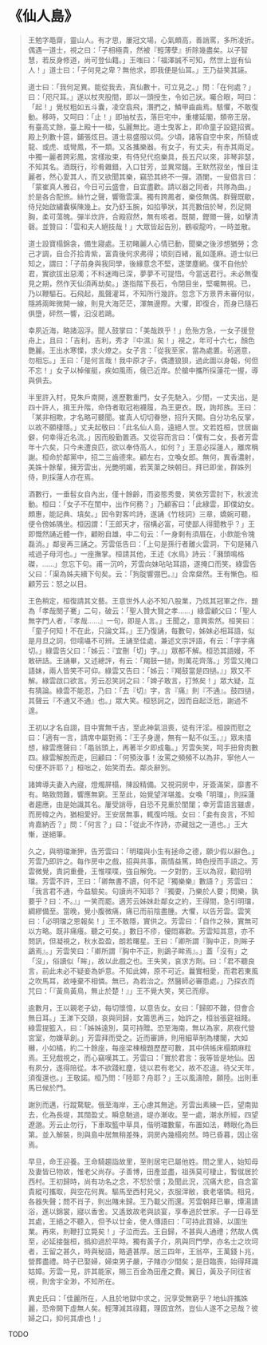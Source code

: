 # 《仙人島》

> 王勉字黽齋，靈山人。有才思，屢冠文場，心氣頗高，善誚罵，多所凌折。偶遇一道士，視之曰：「子相極貴，然被『輕薄孽』折除幾盡矣。以子智慧，若反身修道，尚可登仙籍。」王嗤曰：「福澤誠不可知，然世上豈有仙人！」道士曰：「子何見之卑？無他求，即我便是仙耳。」王乃益笑其誣。
>
> 道士曰：「我何足異。能從我去，真仙數十，可立見之。」問：「在何處？」曰：「咫尺耳。」遂以杖夾股間，即以一頭授生，令如己狀。囑合眼，呵曰：「起！」覺杖粗如五斗囊，凌空翕飛，潛捫之，鱗甲齒齒焉。駭懼，不敢復動。移時，又呵曰：「止！」即抽杖去，落巨宅中，重樓延閣，類帝王居。有臺高丈餘，臺上殿十一楹，弘麗無比。道士曳客上，即命童子設筵招賓。殿上列數十筵，鋪張炫目。道士易盛服以伺。少頃，諸客自空中來，所騎或龍、或虎、或彎鳳，不一類。又各攜樂器。有女子，有丈夫，有赤其兩足。中獨一麗者跨彩鳳，宮樣妝束，有侍兒代抱樂具，長五尺以來，非琴非瑟，不知其名。酒既行，珍肴雜錯，入口甘芳，並異常饈。王默然寂坐，惟目注麗者，然心愛其人，而又欲聞其樂，竊恐其終不一彈。酒闌，一叟倡言曰：「蒙崔真人雅召，今日可云盛會，自宜盡歡。請以器之同者，共隊為曲。」於是各合配旅。絲竹之聲，響徹雲漢。獨有跨鳳者，樂伎無偶。群聲既歇，侍兒始啟繡囊橫陳幾上。女乃舒玉腕，如掐箏狀，其亮數倍於琴，烈足開胸，柔可蕩魄。彈半炊許，合殿寂然，無有咳者。既闋，鏗爾一聲，如擊清磬。並贊曰：「雲和夫人絕技哉！」大眾皆起告別，鶴唳龍吟，一時並散。
>
> 道士設寶榻錦衾，備生寢處。王初睹麗人心情已動，聞樂之後涉想猶勞；念己才調，自合芥拾青紫，富貴後何求弗得；頃刻百緒，亂如蓬麻。道士似已知之，謂曰：「子前身與我同學，後緣意念不堅，遂墜塵網。僕不自他於君，實欲拔出惡濁；不料迷晦已深，夢夢不可提悟。今當送君行。未必無復見之期，然作天仙須再劫矣。」遂指階下長石，令閉目坐，堅囑無視。已，乃以鞭驅石。石飛起，風聲灌耳，不知所行幾許。忽念下方景界未審何似，隱將兩眸微開一線，則見大海茫茫，渾無邊際。大懼，即復合，而身已隨石俱墮，砰然一響，汩沒若鷗。
>
> 幸夙近海，略諸泅浮。聞人鼓掌曰：「美哉跌乎！」危殆方急，一女子援登舟上，且曰：「吉利，吉利，秀才『中濕』矣！」視之，年可十六七，顏色艷麗。王出水寒慄，求火燎之。女子言：「從我至家，當為處置。茍適意，勿相忘。」王曰：「是何言哉！我中原才子，偶遭狼狽，過此圖以身報，何但不忘！」女子以棹催艇，疾如風雨，俄已近岸。於艙中攜所採蓮花一握，導與俱去。
>
> 半里許入村，見朱戶南開，進歷數重門，女子先馳入。少間，一丈夫出，是四十許人，揖王升階，命侍者取冠袍襪履，為王更衣。既，詢邦族。王曰：「某非相欺，才名略可聽聞。崔真人切切眷戀，招升天闕。自分功名反掌，以故不願棲隱。」丈夫起敬曰：「此名仙人島，遠絕人世。文若姓桓，世居幽僻，何幸得近名流。」因而殷勤置酒。又從容而言曰：「僕有二女，長者芳雲年十六矣，只今未遭良匹，欲以奉侍高人，如何？」王意必採蓮人，離席稱謝。桓命於鄰黨中，招二三齒德來。顧左右，立喚女郎。無何，異香濃射，美姝十餘輩，擁芳雲出，光艷明媚，若芙蕖之映朝日。拜已即坐，群姝列侍，則採蓮人亦在焉。
>
> 酒數行，一垂髫女自內出，僅十餘齡，而姿態秀曼，笑依芳雲肘下，秋波流動。桓曰：「女子不在閨中，出作何務？」乃顧客曰：「此綠雲，即僕幼女。頗惠，能記典、墳矣。」因令對客吟詩，遂誦《竹枝詞》三章，嬌婉可聽，便令傍姊隅坐。桓因謂：「王郎天才，宿構必富，可使鄙人得聞教乎？」王即慨然誦近體一作，顧盼自雄，中二句云：「一身剩有須眉在，小飲能令塊磊消。」鄰叟再三誦之。芳雲低告曰：「上句是孫行者離火雲洞，下句是豬八戒過子母河也。」一座撫掌。桓請其他，王述《水鳥》詩云：「瀦頭鳴格磔，……」忽忘下句。甫一沉吟，芳雲向妹呫呫耳語，遂掩口而笑。綠雲告父曰：「渠為姊夫續下句矣。云：「狗腚響弸巴。』」合席粲然。王有慚色。桓顧芳云：怒之以目。
>
> 王色稍定，桓復請其文藝。王意世外人必不知八股業，乃炫其冠軍之作，題為「孝哉閔子騫」二句，破云：「聖人贊大賢之孝……」綠雲顧父曰：「聖人無字門人者，『孝哉……』一句，即是人言。」王聞之，意興索然。桓笑曰：「童子何知！不在此，只論文耳。」王乃復誦，每數句，姊妹必相耳語，似是月旦之詞，但嚅囁不可辨。王誦至佳處，兼述文宗評語，有云：「字字痛切。」綠雲告父曰：「姊云：『宜刪「切」字。』」眾都不解。桓恐其語嫚，不敢研詰。王誦畢，又述總評，有云：「羯鼓一撾，則萬花齊落。」芳雲又掩口語妹，兩人皆笑不可仰。綠雲又告曰：「姊云：『羯鼓當是四撾。』」眾又不解。綠雲啟口欲言。芳云忍笑訶之曰：「婢子敢言，打煞矣！」眾大疑，互有猜論。綠雲不能忍，乃曰：「去『切』字，言『痛』則『不通』。鼓四撾，其聲云『不通又不通』也。」眾大笑。桓怒訶之，因而自起泛卮，謝過不遑。
>
> 王初以才名自詡，目中實無千古，至此神氣沮喪，徒有汗淫。桓諛而慰之曰：「適有一言，請席中屬對焉：『王子身邊，無有一點不似玉。』」眾未措想，綠雲應聲曰：「黽翁頭上，再著半夕即成龜。」芳雲失笑，呵手扭脅肉數四。綠雲解脫而走，回顧曰：「何預汝事！汝罵之頻頻不以為非，寧他人一句便不許耶？」桓咄之，始笑而去。鄰炎辭別。
>
> 諸婢導夫妻入內寢，燈燭屏榻，陳設精備。又視洞房中，牙簽滿架，靡書不有。略致問難，響應無窮。王至此，始覺望洋堪羞。女喚「明璫」，則採蓮者趨應，由是始識其名。屢受誚辱，自恐不見重於閨闥；幸芳雲語言雖虐，而房幃之內，猶相愛好。王安居無事，輒復吟哦。女曰：「妾有良言，不知肯嘉納否？」問：「何言？」曰：「從此不作詩，亦藏拙之一道也。」王大慚，遂絕筆。
>
> 久之，與明璫漸狎，告芳雲曰：「明璫與小生有拯命之德，願少假以辭色。」芳雲乃即許之。每作房中之戲，招與共事，兩情益篤，時色授而手語之。芳雲微覺，責詞重疊，王惟喋喋，強自解免。一夕對酌，王以為寂，勸招明璫。芳雲不許，王曰：「卿無書不讀，何不記『獨樂樂』數語？」芳雲曰：「我言君不通，今益驗矣。句讀尚不知耶？『獨要，乃樂於人要；問樂，孰要乎？曰：不。』」一笑而罷。適芳云姊妹赴鄰女之約，王得間，急引明璫，綢繆備至。當晚，覺小腹微痛，痛已而前陰盡腫。大懼，以告芳雲。雲笑曰：「必明璫之恩報矣！」王不敢隱，實供之。芳雲曰：「自作之殃，實無可以方略。既非痛癢。聽之可矣。」數日不疹，優悶寡歡。芳雲知其意，亦不問訊，但凝視之，秋水盈盈，朗若曙星。王曰：「卿所謂『胸中正，則眸子鷁焉』。」芳雲笑曰：「卿所謂『胸中不正，則鷁子眸焉』。」蓋「沒有」之「沒」，俗讀似「眸」，故以此戲之也。王失笑，哀求方劑。曰：「君不聽良言，前此未必不疑妾為妒意。不知此婢，原不可近。曩實相愛，而君若東風之吹馬耳，故唾棄不相憐。無已，為若治之。然醫師必審患處。」乃探衣而咒曰：「『黃鳥黃鳥，無止於楚！』」王不覺大笑，笑已而瘳。
>
> 逾數月，王以親老子幼，每切懷憶，以意告女。女曰：「歸即不難，但會合無日耳。」王涕下交頤，哀與同歸，女籌思再三，始許之，桓翁張筵祖餞。綠雲提籃入，曰：「姊姊遠別，莫可持贈。恐至海南，無以為家，夙夜代營宮室，勿嫌草創。」芳雲拜而受之。近而審諦，則用細草制為樓閣，大如櫞，小如橘，約二十餘座，每座梁棟榱題歷歷可數，其中供帳床榻類麻粒焉。王兒戲視之，而心竊嘆其工。芳雲曰：「實於君言：我等皆是地仙。因有夙分，遂得陪從。本不欲踐紅塵，徒以君有老父，故不忍違。待父天年，須復還也。」王敬諾。桓乃問：「陸耶？舟耶？」王以風濤險，願陸。出則車馬已候於門。
>
> 謝別而邁，行蹤騖駛。俄至海岸，王心慮其無途。芳雲出素練一匹，望南拋去，化為長堤，其闊盈丈。瞬息馳過，堤亦漸收。至一處，潮水所經，四望遼邈。芳云止勿行，下車取籃中草具，偕明璫數輩，布置如法，轉眼化為巨第。並入解裝，則與島中居無稍差殊，洞房內幾榻宛然。時已昏暮，因止宿焉。
>
> 早旦，命王迎養。王命騎趨詣故里，至則居宅已屬他姓。問之里人，始知母及妻皆已物故，惟老父尚存。子善博，田產並盡，祖孫莫可棲止，暫僦居於西村。王初歸時，尚有功名之念，不恝於懷；及聞此況，沉痛大悲，自念富貴縱可攜取，與空花何異。驅馬至西村見父，衣服滓敝，衰老堪憐。相見，各器失聲；問不肖子，則出賭未歸。王乃載父而還。芳雲朝拜已畢，燂湯請浴，進以錦裳，寢以香舍。又遙致故老與談宴，享奉過於世家。子一日尋至其處，王絕之不聽入，但予以廿金，使人傳語曰：「可持此買婦，以圖生業。再來，則鞭打立斃矣！」子泣而去。王自歸，不甚與人通禮；然故人偶至，必延接盤桓，撝抑過於平時。獨有黃子介，夙與同門學，亦名士之坎坷者，王留之甚久，時與秘語，賂遺甚厚。居三四年，王翁卒，王萬錢卜兆，營葬盡禮。時子已娶婦，婦束男子嚴，子賭亦少間矣；是日臨喪，始得拜識姑嫜。芳雲一見，許其能家，賜三百金為田產之費。翼日，黃及子同往省視，則舍宇全渺，不知所在。
>
> 異史氏曰：「佳麗所在，人且於地獄中求之，況享受無窮乎？地仙許攜姝麗，恐帝闕下虛無人矣。輕薄減其祿籍，理固宜然，豈仙人遂不之忌哉？彼婦之口，抑何其虐也！」

TODO

